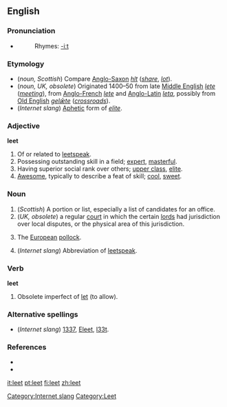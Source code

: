 {{Wikipedia}}
==English==
===Pronunciation===
*{{IPA|/liːt/}}
*:Rhymes: [[Rhymes:English:-iːt|-iːt]]

===Etymology===
* (''noun, Scottish'') Compare [[Anglo-Saxon]] ''[[hlt]]'' (''[[share]]'', ''[[lot]]'').
* (''noun, UK, obsolete'') Originated 1400–50 from late [[Middle English]] ''[[lete]]'' (''[[meeting]]''), from [[Anglo-French]] ''[[lete]]'' and [[Anglo-Latin]] ''[[leta]]'', possibly from [[Old English]] ''[[gelǣte]]'' (''[[crossroads]]'').
* (''Internet slang'') [[Aphetic]] form of ''[[elite]]''.

===Adjective===
'''leet'''
# Of or related to [[leetspeak]].
# Possessing outstanding skill in a field; [[expert]], [[masterful]].
# Having superior social rank over others; [[upper class]], [[elite]].
# [[Awesome]], typically to describe a feat of skill; [[cool]], [[sweet]].

===Noun===
{{en-noun|s|-}}
# (''Scottish'') A portion or list, especially a list of candidates for an office.
# (''UK, obsolete'') a regular [[court]] in which the certain [[lord]]s had jurisdiction over local disputes, or the physical area of this jurisdiction.
# {{zoology}} The [[European]] [[pollock]].
# (''Internet slang'') Abbreviation of [[leetspeak]].

===Verb===
'''leet'''
# Obsolete imperfect of [[let]] (to allow).

===Alternative spellings===
* (''Internet slang'') [[1337]], [[Eleet]], [[l33t]].

===References===
* {{R:Dictionary.com|leet}}
* {{R:Webster 1996|leet}}

[[Category:Internet slang]]
[[Category:Leet]]

[[it:leet]]
[[pt:leet]]
[[fi:leet]]
[[zh:leet]]